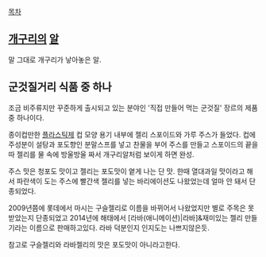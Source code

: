 [[목차]]
== [[개구리]]의 [[알]] ==
말 그대로 개구리가 낳아놓은 알.

== 군것질거리 식품 중 하나 ==
조금 비주류지만 꾸준하게 출시되고 있는 분야인 '직접 만들어 먹는 군것질' 장르의 제품 중 하나이다.

종이컵만한 [[플라스틱]]제 컵 모양 용기 내부에 젤리 스포이드와 가루 주스가 들었다. 컵에 주성분이 설탕과 포도향인 분말스프를 넣고 찬물을 부어 주스를 만들고 스포이드의 끝을 따 젤리를 물 속에 방울방울 짜서 개구리알처럼 보이게 하면 완성.

주스 맛은 청포도 맛이고 젤리는 포도맛이 옅게 나는 단 맛. 한때 열대과일 맛이라고 해서 파란색이 도는 주스에 빨간색 젤리를 넣는 바리에이션도 나왔었는데 얼마 안 돼서 단종되었다.

2009년쯤에 롯데에서 마시는 구슬젤리로 이름을 바뀌어서 나왔었지만 별로 주목은 못 받았는지 단종되었고 2014년에 해태에서 [라바(애니메이션)|라바]&재미있는 젤리 만들기라는 이름으로 판매하고있다. 라바 덕분인지 인지도는 나쁘지않은듯.

참고로 구슬젤리와 라바젤리의 맛은 포도맛이 아니라고한다.

